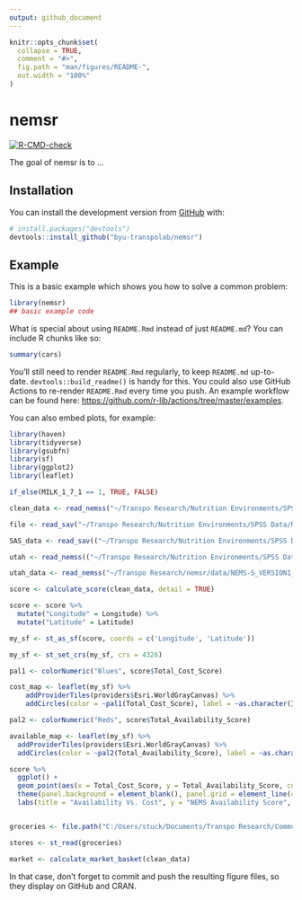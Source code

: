 ```yaml
---
output: github_document
---
```


<!-- README.md is generated from README.Rmd. Please edit that file -->

```r
knitr::opts_chunk$set(
  collapse = TRUE,
  comment = "#>",
  fig.path = "man/figures/README-",
  out.width = "100%"
)
```

# nemsr

<!-- badges: start -->
[![R-CMD-check](https://github.com/byu-transpolab/nemsr/workflows/R-CMD-check/badge.svg)](https://github.com/byu-transpolab/nemsr/actions)
<!-- badges: end -->

The goal of nemsr is to ...

## Installation

<!--
You can install the released version of nemsr from [CRAN](https://CRAN.R-project.org) with:

``` r
install.packages("nemsr")
```
-->

You can install the development version from [GitHub](https://github.com/) with:

``` r
# install.packages("devtools")
devtools::install_github("byu-transpolab/nemsr")
```
## Example

This is a basic example which shows you how to solve a common problem:

```r
library(nemsr)
## basic example code
```

What is special about using `README.Rmd` instead of just `README.md`? You can include R chunks like so:

```r
summary(cars)
```

You'll still need to render `README.Rmd` regularly, to keep `README.md` up-to-date. `devtools::build_readme()` is handy for this. You could also use GitHub Actions to re-render `README.Rmd` every time you push. An example workflow can be found here: <https://github.com/r-lib/actions/tree/master/examples>.

You can also embed plots, for example:

```r
library(haven)
library(tidyverse)
library(gsubfn)
library(sf)
library(ggplot2)
library(leaflet)

if_else(MILK_1_7_1 == 1, TRUE, FALSE)

clean_data <- read_nemss("~/Transpo Research/Nutrition Environments/SPSS Data/NEMS-S+Grocery+Store+Data+Collection+Tool+-+V2_April+1%2C+2022_14.23.sav")

file <- read_sav("~/Transpo Research/Nutrition Environments/SPSS Data/NEMS-S+Grocery+Store+Data+Collection+Tool+-+V2_April+1%2C+2022_14.23.sav")

SAS_data <- read_sav(("~/Transpo Research/Nutrition Environments/SPSS Data/utah_county.sav"))

utah <- read_nemss(("~/Transpo Research/Nutrition Environments/SPSS Data/utah_county.sav"))

utah_data <- read_nemss("~/Transpo Research/nemsr/data/NEMS-S_VERSION1_UTCounty_2021.sav")

score <- calculate_score(clean_data, detail = TRUE)

score <- score %>%
  mutate("Longitude" = Longitude) %>%
  mutate("Latitude" = Latitude)

my_sf <- st_as_sf(score, coords = c('Longitude', 'Latitude'))

my_sf <- st_set_crs(my_sf, crs = 4326)

pal1 <- colorNumeric("Blues", score$Total_Cost_Score)

cost_map <- leaflet(my_sf) %>%
    addProviderTiles(providers$Esri.WorldGrayCanvas) %>%
    addCircles(color = ~pal1(Total_Cost_Score), label = ~as.character(ID), radius = 1000)

pal2 <- colorNumeric("Reds", score$Total_Availability_Score)

available_map <- leaflet(my_sf) %>%
  addProviderTiles(providers$Esri.WorldGrayCanvas) %>%
  addCircles(color = ~pal2(Total_Availability_Score), label = ~as.character(ID), radius = 1000)

score %>%
  ggplot() +
  geom_point(aes(x = Total_Cost_Score, y = Total_Availability_Score, colour = "blue", size = 3), show.legend = FALSE, colour = "blue") +
  theme(panel.background = element_blank(), panel.grid = element_line(colour = "black"))+
  labs(title = "Availability Vs. Cost", y = "NEMS Availability Score", x = "NEMS Cost Score")


groceries <- file.path("C:/Users/stuck/Documents/Transpo Research/Community_Resources/data/groceries.geojson")

stores <- st_read(groceries)

market <- calculate_market_basket(clean_data)

```

In that case, don't forget to commit and push the resulting figure files, so they display on GitHub and CRAN.
